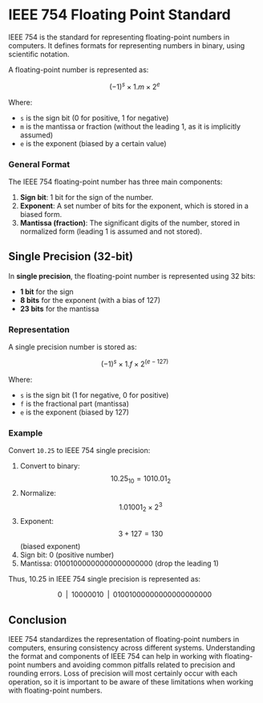 # IEEE 754 Floating Point Standard

IEEE 754 is the standard for representing floating-point numbers in computers. It defines formats for representing numbers in binary, using scientific notation.

A floating-point number is represented as:

$$
(-1)^s \times 1.m \times 2^e
$$

Where:
- `s` is the sign bit (0 for positive, 1 for negative)
- `m` is the mantissa or fraction (without the leading 1, as it is implicitly assumed)
- `e` is the exponent (biased by a certain value)

### General Format

The IEEE 754 floating-point number has three main components:
1. **Sign bit**: 1 bit for the sign of the number.
2. **Exponent**: A set number of bits for the exponent, which is stored in a biased form.
3. **Mantissa (fraction)**: The significant digits of the number, stored in normalized form (leading 1 is assumed and not stored).

## Single Precision (32-bit)

In **single precision**, the floating-point number is represented using 32 bits:

- **1 bit** for the sign
- **8 bits** for the exponent (with a bias of 127)
- **23 bits** for the mantissa

### Representation

A single precision number is stored as:

$$
(-1)^s \times 1.f \times 2^{(e-127)}
$$

Where:
- `s` is the sign bit (1 for negative, 0 for positive)
- `f` is the fractional part (mantissa)
- `e` is the exponent (biased by 127)

### Example

Convert `10.25` to IEEE 754 single precision:

1. Convert to binary: $$10.25_{10} = 1010.01_2$$
2. Normalize: $$1.01001_2 \times 2^3$$
3. Exponent: $$3 + 127 = 130$$ (biased exponent)
4. Sign bit: 0 (positive number)
5. Mantissa: 01001000000000000000000 (drop the leading 1)

Thus, 10.25 in IEEE 754 single precision is represented as:

$$0 \;\; | \;\; 10000010 \;\; | \;\; 01001000000000000000000$$

## Conclusion

IEEE 754 standardizes the representation of floating-point numbers in computers, ensuring consistency across different systems. Understanding the format and components of IEEE 754 can help in working with floating-point numbers and avoiding common pitfalls related to precision and rounding errors.  Loss of precision will most certainly occur with each operation, so it is important to be aware of these limitations when working with floating-point numbers.